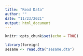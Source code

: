```yaml
---
title: "Read Data"
author: ""
date: "11/23/2021"
output: html_document
---
```


```r
knitr::opts_chunk$set(echo = TRUE)
```


```r
library(foreign)
sesame <- read.dta("sesame.dta")
```

